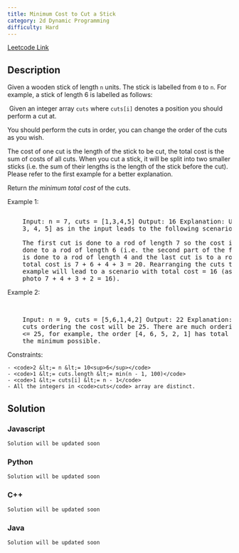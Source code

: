 ```yaml
---
title: Minimum Cost to Cut a Stick
category: 2d Dynamic Programming
difficulty: Hard
---
```


<Callout>

[Leetcode Link](https://leetcode.com/problems/minimum-cost-to-cut-a-stick)

</Callout>

## Description

Given a wooden stick of length <code>n</code> units. The stick is labelled from <code>0</code> to <code>n</code>. For example, a stick of length 6 is labelled as follows:

<Image
	alt=""
	src="https://assets.leetcode.com/uploads/2020/07/21/statement.jpg"
	width={521}
	height={111}
/>
Given an integer array <code>cuts</code> where <code>cuts[i]</code> denotes a position
you should perform a cut at.

You should perform the cuts in order, you can change the order of the cuts as you wish.

The cost of one cut is the length of the stick to be cut, the total cost is the sum of costs of all cuts. When you cut a stick, it will be split into two smaller sticks (i.e. the sum of their lengths is the length of the stick before the cut). Please refer to the first example for a better explanation.

Return _the minimum total cost_ of the cuts.

Example 1:

<Image
	alt=""
	src="https://assets.leetcode.com/uploads/2020/07/23/e1.jpg"
	width={350}
	height={284}
/>
<br />
<pre className="overflow-x-auto">
	Input: n = 7, cuts = [1,3,4,5] Output: 16 Explanation: Using cuts order = [1,
	3, 4, 5] as in the input leads to the following scenario:
	<Image
		alt=""
		src="https://assets.leetcode.com/uploads/2020/07/21/e11.jpg"
		width={350}
		height={284}
	/>
	The first cut is done to a rod of length 7 so the cost is 7. The second cut is
	done to a rod of length 6 (i.e. the second part of the first cut), the third
	is done to a rod of length 4 and the last cut is to a rod of length 3. The
	total cost is 7 + 6 + 4 + 3 = 20. Rearranging the cuts to be [3, 5, 1, 4] for
	example will lead to a scenario with total cost = 16 (as shown in the example
	photo 7 + 4 + 3 + 2 = 16).
</pre>

Example 2:

<br />
<pre className="overflow-x-auto">
	Input: n = 9, cuts = [5,6,1,4,2] Output: 22 Explanation: If you try the given
	cuts ordering the cost will be 25. There are much ordering with total cost
	&lt;= 25, for example, the order [4, 6, 5, 2, 1] has total cost = 22 which is
	the minimum possible.
</pre>

Constraints:

    - <code>2 &lt;= n &lt;= 10<sup>6</sup></code>
    - <code>1 &lt;= cuts.length &lt;= min(n - 1, 100)</code>
    - <code>1 &lt;= cuts[i] &lt;= n - 1</code>
    - All the integers in <code>cuts</code> array are distinct.

## Solution

### Javascript

```javascript
Solution will be updated soon
```

### Python

```python
Solution will be updated soon
```

### C++

```cpp
Solution will be updated soon
```

### Java

```java
Solution will be updated soon
```
